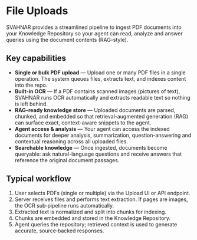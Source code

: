 # File Uploads 

SVAHNAR provides a streamlined pipeline to ingest PDF documents into your Knowledge Repository so your agent can read, analyze and answer queries using the document contents (RAG-style).

## Key capabilities

* **Single or bulk PDF upload** — Upload one or many PDF files in a single operation. The system queues files, extracts text, and indexes content into the repo.
* **Built‑in OCR** — If a PDF contains scanned images (pictures of text), SVAHNAR runs OCR automatically and extracts readable text so nothing is left behind.
* **RAG-ready knowledge store** — Uploaded documents are parsed, chunked, and embedded so that retrieval-augmented generation (RAG) can surface exact, context-aware snippets to the agent.
* **Agent access & analysis** — Your agent can access the indexed documents for deeper analysis, summarization, question-answering and contextual reasoning across all uploaded files.
* **Searchable knowledge** — Once ingested, documents become queryable: ask natural-language questions and receive answers that reference the original document passages.

## Typical workflow

1. User selects PDFs (single or multiple) via the Upload UI or API endpoint.
2. Server receives files and performs text extraction. If pages are images, the OCR sub‑pipeline runs automatically.
3. Extracted text is normalized and split into chunks for indexing.
4. Chunks are embedded and stored in the Knowledge Repository.
5. Agent queries the repository; retrieved context is used to generate accurate, source‑backed responses.



